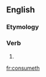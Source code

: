 ==English==

===Etymology===
{{suffix|consume|eth|lang=en}}

===Verb===
{{en-verb form}}

# {{en-archaic third-person singular of|consume}}

[[fr:consumeth]]